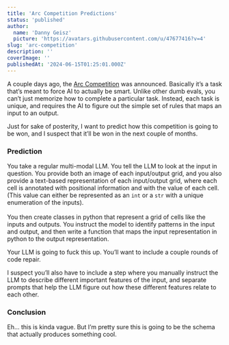 ```yaml
---
title: 'Arc Competition Predictions'
status: 'published'
author:
  name: 'Danny Geisz'
  picture: 'https://avatars.githubusercontent.com/u/47677416?v=4'
slug: 'arc-competition'
description: ''
coverImage: ''
publishedAt: '2024-06-15T01:25:01.000Z'
---
```


A couple days ago, the [Arc Competition](https://arcprize.org/) was announced. Basically it’s a task that’s meant to force AI to actually be smart. Unlike other dumb evals, you can’t just memorize how to complete a particular task. Instead, each task is unique, and requires the AI to figure out the simple set of rules that maps an input to an output.

Just for sake of posterity, I want to predict how this competition is going to be won, and I suspect that it’ll be won in the next couple of months.

### Prediction

You take a regular multi-modal LLM. You tell the LLM to look at the input in question. You provide both an image of each input/output grid, and you also provide a text-based representation of each input/output grid, where each cell is annotated with positional information and with the value of each cell. (This value can either be represented as an `int` or a `str` with a unique enumeration of the inputs).\
\
You then create classes in python that represent a grid of cells like the inputs and outputs. You instruct the model to identify patterns in the input and output, and then write a function that maps the input representation in python to the output representation.

Your LLM is going to fuck this up. You’ll want to include a couple rounds of code repair.

I suspect you’ll also have to include a step where you manually instruct the LLM to describe different important features of the input, and separate prompts that help the LLM figure out how these different features relate to each other.

### Conclusion

Eh… this is kinda vague. But I’m pretty sure this is going to be the schema that actually produces something cool.